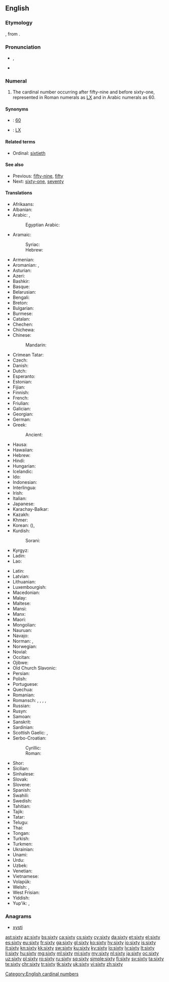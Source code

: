 ==English==

===Etymology===
{{etyl|ang|en}} {{m|ang|sc=Latinx|sixtiġ}}, from {{etyl|gem-pro|en}} {{m|gem-pro|*sehs tigiwiz||sixty}}.

===Pronunciation===
* {{enPR|sĭks'tē}}, {{IPA|/ˈsɪksti/|lang=en}}
* {{audio|en-us-sixty.ogg|Audio (US)|lang=en}}

===Numeral===
{{head|en|numeral}}

# The cardinal number occurring after fifty-nine and before sixty-one, represented in Roman numerals as [[LX]] and in Arabic numerals as 60.

====Synonyms====
* {{w|Arabic numerals}}: [[60]]
* {{w|Roman numerals}}: [[LX]]

====Related terms====
* Ordinal: [[sixtieth]]

====See also====
* Previous: [[fifty-nine]], [[fifty]]
* Next: [[sixty-one]], [[seventy]]

====Translations====
{{trans-top|cardinal number}}
* Afrikaans: {{t|af|sestig}}
* Albanian: {{t|sq|gjashtëdhjetë}}
* Arabic: {{t|ar|سِتِّينَ}}, {{qualifier|only nominative, formal}} {{t|ar|سِتُّونَ}}
*: Egyptian Arabic: {{t|arz|ستين|tr=sittīn}}
* Aramaic:
*: Syriac: {{t-check|arc|ܫܬܝܢ|c|tr=shtīn|sc=Syrc}}
*: Hebrew: {{t-check|arc|שתין|c|tr=shtīn|sc=Hebr}}<!-- was attached to "Hawaiian": seems to belong here -->
* Armenian: {{t+|hy|վաթսուն}}
* Aromanian: {{t|rup|shaidzãts}}, {{t|rup|shaidzãtsi}}
* Asturian: {{t+|ast|sesenta}}
* Azeri: {{t+|az|altmış}}
* Bashkir: {{t|ba|алтмыш|sc=Cyrl}}
* Basque: {{t+|eu|hirurogei}}
* Belarusian: {{t|be|шэ́сцьдзесят}}
* Bengali: {{t+|bn|ষাট|tr=shaţ|sc=Beng}}
* Breton: {{t+|br|tri-ugent}}
* Bulgarian: {{t|bg|шестдесет}}
* Burmese: {{t|my|ခြောက်ဆယ်|tr=chaukhsè|sc=Mymr}}
* Catalan: {{t+|ca|seixanta}}
* Chechen: {{t|ce|кхузткъа}}
* Chichewa: {{t|ny|makumi asanu n'limodzi}}
* Chinese:
*: Mandarin: {{t+|cmn|六十|tr=liùshí|sc=Hani}}
* Crimean Tatar: {{t|crh|altmış}}
* Czech: {{t+|cs|šedesát}}
* Danish: {{t+|da|tres}}
* Dutch: {{t+|nl|zestig|f}}
* Esperanto: {{t|eo|sesdek}}
* Estonian: {{t+|et|kuuskümmend}}
* Fijian: {{t|fj|ono saga vulu}}
* Finnish: {{t|fi|kuusikymmentä}}
* French: {{t+|fr|soixante|m}}
* Friulian: {{t|fur|sessante}}
* Galician: {{t+|gl|sesenta}}
* Georgian: {{t|ka|სამოთსი}}
* German: {{t+|de|sechzig|f}}
* Greek: {{t+|el|εξήντα}}
*: Ancient: {{t|grc|ἑξήκοντα}}
* Hausa: {{t|ha|sittin|alt=sìttin}}
* Hawaiian: {{t|haw|kanaono}}
* Hebrew: {{t|he|שישים|m|f|tr=shishím|alt=שִׁשִּׁים}}
* Hindi: {{t+|hi|साठ}}
* Hungarian: {{t+|hu|hatvan}}
* Icelandic: {{t+|is|sextíu}}
* Ido: {{t+|io|sisadek}}
* Indonesian: {{t+|id|enam puluh}}
* Interlingua: {{t|ia|sexanta}}
* Irish: {{t+|ga|seasca}}
* Italian: {{t+|it|sessanta}}
* Japanese: {{t+|ja|六十|tr=ろくじゅう, rokujū, むそ, muso|sc=Jpan}}
* Karachay-Balkar: {{t|krc|алтмыш|tr=altmış|sc=Cyrl}}
* Kazakh: {{t+|kk|алпыс|sc=Cyrl}}
* Khmer: {{t+|km|ហុកសិប|tr=hok səp|sc=Khmr}}
* Korean: {{t+|ko|육십|sc=Kore}} ({{t+|ko|六十|sc=Kore}}), {{t+|ko|예순|sc=Kore}}
* Kurdish:
*: Sorani: {{t+|ku|شه‌ست}}
* Kyrgyz: {{t+|ky|алтымыш|sc=Cyrl}}
* Ladin: {{t|lld|sessanta}}
* Lao: {{t|lo|ຫົກສິບ|tr=hók síp|sc=Laoo}}
{{trans-mid}}
* Latin: {{t|la|sexaginta}}
* Latvian: {{t+|lv|sešdesmit}}
* Lithuanian: {{t+|lt|šešiasdešimt}}
* Luxembourgish: {{t|lb|siechzeg}}
* Macedonian: {{t|mk|ше́есет}}
* Malay: {{t|ms|enam puluh}}
* Maltese: {{t|mt|sittin}}
* Mansi: {{t|mns|хотлов|tr=xōtlow}}
* Manx: {{t|gv|tree feed}}
* Maori: {{t+|mi|ono tekau}}
* Mongolian: {{t|mn|жар}}
* Nauruan: {{t|na|añama|sc=Knda}}
* Navajo: {{t|nv|hastą́diin|sc=nv-Latn}}
* Norman: {{t|nrf|sessànte}} {{qualifier|Guernsey}}, {{t|nrf|souaixante}} {{qualifier|Jersey}}
* Norwegian: {{t+|no|seksti}}
* Novial: {{t|nov|sixanti}}
* Occitan: {{t+|oc|seissanta}}
* Ojibwe: {{t|oj|ningodwaasimidana}}
* Old Church Slavonic: {{t|cu|шєсть дєсѧтъ|sc=Cyrs}}
* Persian: {{t+|fa|شصت|tr=šast}}
* Polish: {{t+|pl|sześćdziesiąt}}
* Portuguese: {{t+|pt|sessenta}}
* Quechua: {{t|qu|suqta chunka}}
* Romanian: {{t+|ro|șaizeci}}
* Romansch: {{t|rm|sessanta}}, {{t|rm|sissonta}}, {{t|rm|sissànta}}, {{t|rm|sesaunta}}, {{t|rm|sesanta}}
* Russian: {{t+|ru|шестьдеся́т}}
* Rusyn: {{t|rue|шістдеся́ть}}
* Samoan: {{t|sm|onogafulu}}
* Sanskrit: {{t|sa|षष्टि|tr=ṣaṣṭi}}
* Sardinian: {{t|sc|sessanta}}
* Scottish Gaelic: {{qualifier|old system}} {{t|gd|trì}} {{t|gd|fichead}}, {{qualifier|new system}} {{t|gd|seasgad}}
* Serbo-Croatian:
*: Cyrillic: {{t|sh|шездесет|sc=Cyrl}}
*: Roman: {{t|sh|šezdeset}}
* Shor: {{t|cjs|алтон|tr=alton|sc=Cyrl}}
* Sicilian: {{t+|scn|sissanta}}
* Sinhalese: {{t|si|හැට}}
* Slovak: {{t|sk|šesťdesiat}}
* Slovene: {{t+|sl|šestdeset}}
* Spanish: {{t+|es|sesenta}}
* Swahili: {{t+|sw|sitini}}
* Swedish: {{t+|sv|sextio}}
* Tahitian: {{t|ty|ono 'ahuru}}
* Tajik: {{t|tg|шаст|sc=Cyrl}}
* Tatar: {{t+|tt|алтмыш|sc=Cyrl}}
* Telugu: {{t+|te|అరవై}}
* Thai: {{t|th|หกสิบ|tr=hòk sìp|sc=Thai}}
* Tongan: {{t|to|onongofulu}}
* Turkish: {{t+|tr|altmış}}
* Turkmen: {{t+|tk|altmyş}}
* Ukrainian: {{t|uk|шiстьдесят|tr=šistʹdesját|sc=Cyrl}}
* Unami: {{t|unm|kwëtash txinxke}}
* Urdu: {{t|ur|ساٹھ|tr=sāṭh|sc=ur-Arab}}
* Uzbek: {{t+|uz|oltmish}}
* Venetian: {{t|vec|sesanta}}
* Vietnamese: {{t+|vi|sáu mươi}}
* Volapük: {{t+|vo|mäldeg}}
* Welsh: {{t+|cy|trigain}} {{qualifier|vigesimal, traditional}}, {{t|cy|chwe' deg}} {{qualifier|decimal}}
* West Frisian: {{t|fy|sechstich}}
* Yiddish: {{t|yi|זעכציק|tr=zekhtsik|sc=Hebr}}
* Yup'ik: {{t|esu|yuinaak pingayun}}, {{t|esu|pingayun ipiaq}}
{{trans-bottom}}

===Anagrams===
* [[xysti#English|xysti]]

[[Category:English cardinal numbers]]

[[ast:sixty]]
[[az:sixty]]
[[bs:sixty]]
[[ca:sixty]]
[[cs:sixty]]
[[cy:sixty]]
[[da:sixty]]
[[et:sixty]]
[[el:sixty]]
[[es:sixty]]
[[eu:sixty]]
[[fr:sixty]]
[[ga:sixty]]
[[gl:sixty]]
[[ko:sixty]]
[[hy:sixty]]
[[io:sixty]]
[[is:sixty]]
[[it:sixty]]
[[kn:sixty]]
[[kk:sixty]]
[[sw:sixty]]
[[ku:sixty]]
[[ky:sixty]]
[[lo:sixty]]
[[lv:sixty]]
[[lt:sixty]]
[[li:sixty]]
[[hu:sixty]]
[[mg:sixty]]
[[ml:sixty]]
[[mi:sixty]]
[[my:sixty]]
[[nl:sixty]]
[[ja:sixty]]
[[oc:sixty]]
[[uz:sixty]]
[[pl:sixty]]
[[ro:sixty]]
[[ru:sixty]]
[[sq:sixty]]
[[simple:sixty]]
[[fi:sixty]]
[[sv:sixty]]
[[ta:sixty]]
[[te:sixty]]
[[chr:sixty]]
[[tr:sixty]]
[[tk:sixty]]
[[uk:sixty]]
[[vi:sixty]]
[[zh:sixty]]